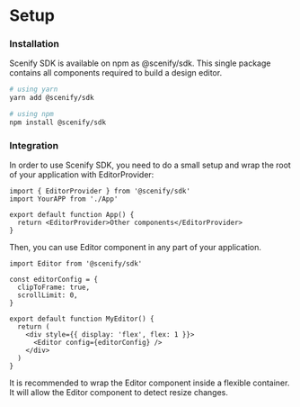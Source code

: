 
# Setup

### Installation

Scenify SDK is available on npm as @scenify/sdk. This single package contains all components required to build a design editor.

```sh
# using yarn
yarn add @scenify/sdk

# using npm
npm install @scenify/sdk
```

### Integration

In order to use Scenify SDK, you need to do a small setup and wrap the root of your application with EditorProvider:

```tsx
import { EditorProvider } from '@scenify/sdk'
import YourAPP from './App'

export default function App() {
  return <EditorProvider>Other components</EditorProvider>
}
```

Then, you can use Editor component in any part of your application.

```tsx
import Editor from '@scenify/sdk'

const editorConfig = {
  clipToFrame: true,
  scrollLimit: 0,
}

export default function MyEditor() {
  return (
    <div style={{ display: 'flex', flex: 1 }}>
      <Editor config={editorConfig} />
    </div>
  )
}
```


<Callout emoji="👽️">
  It is recommended to wrap the Editor component inside a flexible container. It
  will allow the Editor component to detect resize changes.
</Callout>
